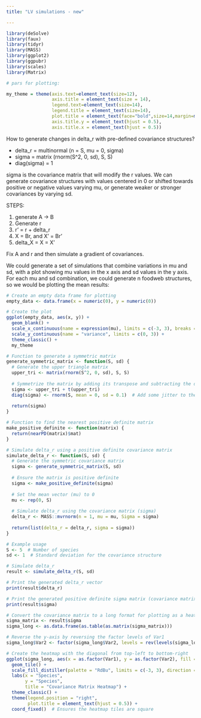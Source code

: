```yaml
---
title: "LV simulations - new"

---
```


```r
library(deSolve)
library(faux)
library(tidyr)
library(MASS)
library(ggplot2)
library(ggpubr)
library(scales)
library(Matrix)
```
```r
# pars for plotting:

my_theme = theme(axis.text=element_text(size=12),
                 axis.title = element_text(size = 14),
                 legend.text=element_text(size=14),
                 legend.title = element_text(size=14),
                 plot.title = element_text(face="bold",size=14,margin=margin(0,0,20,0),hjust = 0.5),
                 axis.title.y = element_text(hjust = 0.5),
                 axis.title.x = element_text(hjust = 0.5))
```



How to generate changes in delta_r with pre-defined covariance structures?


- delta_r = multinormal (n = S, mu = 0, sigma)
- sigma = matrix (rnorm(S^2, 0, sd), S, S)
- diag(sigma) = 1

sigma is the covariance matrix that will modify the r values. We can generate covariance structures with values centered in 0 or shifted towards positive or negative values varying mu, or generate weaker or stronger covariances by varying sd.

STEPS:

1) generate A -> B
2) Generate r
3) r' = r + delta_r
4) X = Br, and X' = Br'
5) delta_X = X = X'


Fix A and r and then simulate a gradient of covariances.

We could generate a set of simulations that combine variations in mu and sd, with a plot showing mu values in the x axis and sd values in the y axis. For each mu and sd combination, we could generate n foodweb structures, so we would be plotting the mean results:


```r
# Create an empty data frame for plotting
empty_data <- data.frame(x = numeric(0), y = numeric(0))

# Create the plot
ggplot(empty_data, aes(x, y)) +
  geom_blank() +
  scale_x_continuous(name = expression(mu), limits = c(-3, 3), breaks = c(0)) +
  scale_y_continuous(name = "variance", limits = c(0, 3)) +
  theme_classic() +
  my_theme
```


```r


# Function to generate a symmetric matrix
generate_symmetric_matrix <- function(S, sd) {
  # Generate the upper triangle matrix
  upper_tri <- matrix(rnorm(S^2, 0, sd), S, S)
  
  # Symmetrize the matrix by adding its transpose and subtracting the diagonal
  sigma <- upper_tri + t(upper_tri)
  diag(sigma) <- rnorm(S, mean = 0, sd = 0.1)  # Add some jitter to the diagonal
  
  return(sigma)
}

# Function to find the nearest positive definite matrix
make_positive_definite <- function(matrix) {
  return(nearPD(matrix)$mat)
}

# Simulate delta_r using a positive definite covariance matrix
simulate_delta_r <- function(S, sd) {
  # Generate the symmetric covariance matrix
  sigma <- generate_symmetric_matrix(S, sd)
  
  # Ensure the matrix is positive definite
  sigma <- make_positive_definite(sigma)
  
  # Set the mean vector (mu) to 0
  mu <- rep(0, S)
  
  # Simulate delta_r using the covariance matrix (sigma)
  delta_r <- MASS::mvrnorm(n = 1, mu = mu, Sigma = sigma)
  
  return(list(delta_r = delta_r, sigma = sigma))
}

# Example usage
S <- 5  # Number of species
sd <- 1  # Standard deviation for the covariance structure

# Simulate delta_r
result <- simulate_delta_r(S, sd)

# Print the generated delta_r vector
print(result$delta_r)

# Print the generated positive definite sigma matrix (covariance matrix)
print(result$sigma)

# Convert the covariance matrix to a long format for plotting as a heatmap
sigma_matrix <- result$sigma
sigma_long <- as.data.frame(as.table(as.matrix(sigma_matrix)))

# Reverse the y-axis by reversing the factor levels of Var1
sigma_long$Var2 <- factor(sigma_long$Var2, levels = rev(levels(sigma_long$Var2)))

# Create the heatmap with the diagonal from top-left to bottom-right
ggplot(sigma_long, aes(x = as.factor(Var1), y = as.factor(Var2), fill = Freq)) +
  geom_tile() +
  scale_fill_distiller(palette = "RdBu", limits = c(-3, 3), direction = 1) +
  labs(x = "Species", 
       y = "Species", 
       title = "Covariance Matrix Heatmap") +
  theme_classic() +
  theme(legend.position = "right",
        plot.title = element_text(hjust = 0.5)) +
  coord_fixed()  # Ensures the heatmap tiles are square




```



